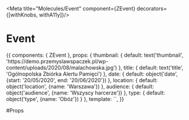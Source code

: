 
<Meta title="Molecules/Event" component={ZEvent} decorators={[withKnobs, withA11y]}/>

# Event

<Preview>
  <Story name="Common">
    {{
        components: { ZEvent },
        props: {
          thumbnail: {
            default: text('thumbnail', 'https://demo.przemyslawspaczek.pl/wp-content/uploads/2020/08/malachowska.jpg')
          },
          title: {
            default: text('title', 'Ogólnopolska Zbiórka Alertu Pamięci')
          },
          date: {
            default: object('date', {start: '20/05/2020', end: '20/06/2020'})
          },
          location: {
            default: object('location', {name: 'Warszawa'})
          },
          audience: {
            default: object('audience', {name: 'Wszyscy harcerze'})
          },
          type: {
            default: object('type', {name: 'Obóz'})
          }
        },
        template: `<ZEvent
          :thumbnail="thumbnail"
          :title="title"
          :date="date"
          :location="location"
          :audience="audience"
          :type="type"
          :ageGroup="{name: 'Harcerze', color: '#ffffff', background: '#f58220'}"
          style="width: 250px"
        />`,
    }}
  </Story>
</Preview>

#Props

<Props of={ZEvent} />
